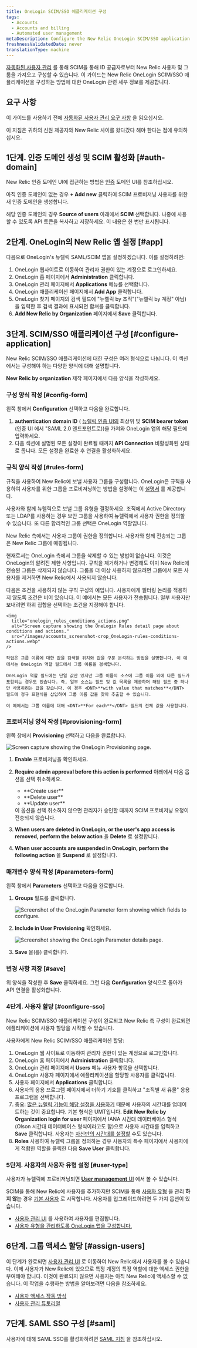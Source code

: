 ```yaml
---
title: OneLogin SCIM/SSO 애플리케이션 구성
tags:
  - Accounts
  - Accounts and billing
  - Automated user management
metaDescription: Configure the New Relic OneLogin SCIM/SSO application for your organization.
freshnessValidatedDate: never
translationType: machine
---
```


[자동화된 사용자 관리](/docs/accounts/accounts/automated-user-management/automated-user-provisioning-single-sign) 를 통해 SCIM을 통해 ID 공급자로부터 New Relic 사용자 및 그룹을 가져오고 구성할 수 있습니다. 이 가이드는 New Relic OneLogin SCIM/SSO 애플리케이션을 구성하는 방법에 대한 OneLogin 관련 세부 정보를 제공합니다.

## 요구 사항

이 가이드를 사용하기 전에 [자동화된 사용자 관리 요구 사항](/docs/assign-users-automated-provisioning-allow-single-sign#requirements) 을 읽으십시오.

이 지침은 귀하의 신원 제공자와 New Relic 사이를 왔다갔다 해야 한다는 점에 유의하십시오.

## 1단계. 인증 도메인 생성 및 SCIM 활성화 [#auth-domain]

New Relic 인증 도메인 UI에 접근하는 방법은 [인증](/docs/accounts/accounts-billing/new-relic-one-user-management/authentication-domains-saml-sso-scim-more/#manage-user-type-scim) 도메인 UI를 참조하십시오.

아직 인증 도메인이 없는 경우 <DNT>**+ Add new**</DNT> 클릭하여 SCIM 프로비저닝 사용자를 위한 새 인증 도메인을 생성합니다.

해당 인증 도메인의 경우 <DNT>**Source of users**</DNT> 아래에서 <DNT>**SCIM**</DNT> 선택합니다. 나중에 사용할 수 있도록 API 토큰을 복사하고 저장하세요. 이 내용은 한 번만 표시됩니다.

## 2단계. OneLogin의 New Relic 앱 설정 [#app]

다음으로 <DNT>OneLogin's</DNT> 뉴렐릭 SAML/SCIM 앱을 설정하겠습니다. 이를 설정하려면:

1. <DNT>OneLogin</DNT> 웹사이트로 이동하여 관리자 권한이 있는 계정으로 로그인하세요.
2. <DNT>OneLogin</DNT> 홈 페이지에서 <DNT>**Administration**</DNT> 클릭합니다.
3. <DNT>OneLogin</DNT> 관리 페이지에서 <DNT>**Applications**</DNT> 메뉴를 선택합니다.
4. <DNT>OneLogin</DNT> 애플리케이션 페이지에서 <DNT>**Add App**</DNT> 클릭합니다.
5. <DNT>OneLogin</DNT> 찾기 페이지의 검색 필드에 &quot;뉴렐릭 by 조직&quot;(&quot;뉴렐릭 by 계정&quot; 아님)을 입력한 후 검색 결과에 표시되면 합쳐를 클릭합니다.
6. <DNT>**Add New Relic by Organization**</DNT> 페이지에서 <DNT>**Save**</DNT> 클릭합니다.

## 3단계. SCIM/SSO 애플리케이션 구성 [#configure-application]

New Relic SCIM/SSO 애플리케이션에 대한 구성은 여러 형식으로 나뉩니다. 이 섹션에서는 구성해야 하는 다양한 양식에 대해 설명합니다.

<DNT>**New Relic by organization**</DNT> 제작 페이지에서 다음 양식을 작성하세요.

### 구성 양식 작성 [#config-form]

왼쪽 창에서 <DNT>**Configuration**</DNT> 선택하고 다음을 완료합니다.

1. <DNT>**authentication domain ID**</DNT> ( [뉴렐릭 인증 UI의](/docs/accounts/accounts-billing/new-relic-one-user-management/authentication-domains-saml-sso-scim-more) 최상위 및 <DNT>**SCIM bearer token**</DNT> (인증 UI 에서 &quot;SAML 2.0 엔드포인트로))을 가져와 OneLogin 앱의 해당 필드에 입력하세요.
2. 다음 섹션에 설명된 모든 설정이 완료될 때까지 <DNT>**API Connection**</DNT> 비활성화된 상태로 둡니다. 모든 설정을 완료한 후 연결을 활성화하세요.

### 규칙 양식 작성 [#rules-form]

규칙을 사용하여 New Relic에 보낼 사용자 그룹을 구성합니다. OneLogin은 규칙을 사용하여 사용자를 위한 그룹을 프로비저닝하는 방법을 설명하는 이 [설명서](https://developers.onelogin.com/scim/create-app#scim_rules) 를 제공합니다.

사용자와 함께 뉴렐릭으로 보낼 그룹 유형을 결정하세요. 조직에서 <DNT>Active Directory</DNT> 또는 LDAP를 사용하는 경우 보안 그룹을 사용하여 뉴렐릭에서 사용자 권한을 정의할 수 있습니다. 또 다른 합리적인 그룹 선택은 OneLogin 역할입니다.

New Relic 측에서는 사용자 그룹이 권한을 정의합니다. 사용자와 함께 전송되는 그룹은 New Relic 그룹에 매핑됩니다.

현재로서는 OneLogin 측에서 그룹을 삭제할 수 있는 방법이 없습니다. 이것은 OneLogin의 알려진 제한 사항입니다. 규칙을 제거하거나 변경해도 이미 New Relic에 전송된 그룹은 삭제되지 않습니다. 그룹을 더 이상 사용하지 않으려면 그룹에서 모든 사용자를 제거하면 New Relic에서 사용되지 않습니다.

<CollapserGroup>
  <Collapser
    id="rule-example"
    title="액션만 사용하는 규칙"
  >
    다음은 조건을 사용하지 않는 규칙 구성의 예입니다. 사용자에게 필터링 논리를 적용하지 않도록 조건은 비어 있습니다. 이 예에서는 모든 사용자가 전송됩니다. 일부 사용자만 보내려면 하위 집합을 선택하는 조건을 지정해야 합니다.

    <img
      title="onelogin_rules_conditions_actions.png"
      alt="Screen capture showing the OneLogin Rules detail page about conditions and actions."
      src="/images/accounts_screenshot-crop_OneLogin-rules-conditions-actions.webp"
    />

    작업은 그룹 이름에 대한 값을 검색할 위치와 값을 구문 분석하는 방법을 설명합니다. 이 예에서는 OneLogin 역할 필드에서 그룹 이름을 검색합니다.

    OneLogin 역할 필드에는 단일 값만 있지만 그룹 이름의 소스에 그룹 이름 외에 다른 필드가 포함되는 경우도 있습니다. 즉, 일부 소스는 필드 및 값 목록을 제공하며 해당 필드 중 하나만 사용하려는 값을 갖습니다. 이 경우 <DNT>**with value that matches**</DNT> 필드에 정규 표현식을 삽입하여 그룹 이름 값을 찾아 추출할 수 있습니다.

    이 예에서는 그룹 이름에 대해 <DNT>**For each**</DNT> 필드의 전체 값을 사용합니다.
  </Collapser>
</CollapserGroup>

### 프로비저닝 양식 작성 [#provisioning-form]

왼쪽 창에서 <DNT>**Provisioning**</DNT> 선택하고 다음을 완료합니다.

<img
  title="onelogin_provisioning_form.png"
  alt="Screen capture showing the OneLogin Provisioning page."
  src="/images/accounts_screenshot-crop_OneLogin-provisioning-form.webp"
/>

1. <DNT>**Enable**</DNT> 프로비저닝을 확인하세요.

2. <DNT>**Require admin approval before this action is performed**</DNT> 아래에서 다음 옵션을 선택 취소하세요.

   * <DNT>
       **Create user**
     </DNT>
   * <DNT>
       **Delete user**
     </DNT>
   * <DNT>
       **Update user**
     </DNT>

   <Callout variant="tip">
     이 옵션을 선택 취소하지 않으면 관리자가 승인할 때까지 SCIM 프로비저닝 요청이 전송되지 않습니다.
   </Callout>

3. <DNT>**When users are deleted in OneLogin, or the user's app access is removed, perform the below action**</DNT> 을 <DNT>**Delete**</DNT> 로 설정합니다.

4. <DNT>**When user accounts are suspended in OneLogin, perform the following action**</DNT> 을 <DNT>**Suspend**</DNT> 로 설정합니다.

### 매개변수 양식 작성 [#parameters-form]

왼쪽 창에서 <DNT>**Parameters**</DNT> 선택하고 다음을 완료합니다.

1. <DNT>**Groups**</DNT> 필드를 클릭합니다.

   <img
     title="onelogin_parameter_form_general.png"
     alt="Screenshot of the OneLogin Parameter form showing which fields to configure."
     src="/images/accounts_screenshot-crop_OneLogin-general-parameter-form-.webp"
   />

2. <DNT>**Include in User Provisioning**</DNT> 확인하세요.

   <img
     title="onelogin_parameter_form_specific.png"
     alt="Screenshot showing the OneLogin Parameter details page."
     src="/images/accounts_screenshot-crop_OneLogin---parameter-form---specific.webp"
   />

3. <DNT>**Save**</DNT> 을(를) 클릭합니다.

### 변경 사항 저장 [#save]

위 양식을 작성한 후 <DNT>**Save**</DNT> 클릭하세요. 그런 다음 <DNT>**Configuration**</DNT> 양식으로 돌아가 API 연결을 활성화합니다.

### 4단계. 사용자 할당 [#configure-sso]

New Relic SCIM/SSO 애플리케이션 구성이 완료되고 New Relic 측 구성이 완료되면 애플리케이션에 사용자 할당을 시작할 수 있습니다.

사용자에게 New Relic SCIM/SSO 애플리케이션 할당:

1. OneLogin 웹 사이트로 이동하여 관리자 권한이 있는 계정으로 로그인합니다.
2. OneLogin 홈 페이지에서 <DNT>**Administration**</DNT> 클릭합니다.
3. OneLogin 관리 페이지에서 <DNT>**Users**</DNT> 메뉴 사용자 항목을 선택합니다.
4. OneLogin 사용자 페이지에서 애플리케이션을 할당할 사용자를 클릭합니다.
5. 사용자 페이지에서 <DNT>**Applications**</DNT> 클릭합니다.
6. 사용자의 응용 프로그램 페이지에서 더하기 기호를 클릭하고 "조직별 새 유물" 응용 프로그램을 선택합니다.
7. 중요: [많은 뉴렐릭 기능이 해당 설정을 사용하기](/docs/accounts/accounts-billing/general-account-settings/default-time-zone-setting) 때문에 사용자의 시간대를 업데이트하는 것이 중요합니다. 기본 형식은 UMT입니다. <DNT>**Edit New Relic by Organization login for user**</DNT> 페이지에서 IANA 시간대 데이터베이스 형식(Olson 시간대 데이터베이스 형식이라고도 함)으로 사용자 시간대를 입력하고 <DNT>**Save**</DNT> 클릭합니다. 사용자는 [자신만의 시간대를 설정할](/docs/accounts/accounts-billing/general-account-settings/default-time-zone-setting) 수도 있습니다.
8. <DNT>**Roles**</DNT> 사용하여 뉴렐릭 그룹을 정의하는 경우 사용자의 특수 페이지에서 사용자에게 적합한 역할을 클릭한 다음 <DNT>**Save User**</DNT> 클릭합니다.

### 5단계. 사용자의 사용자 유형 설정 [#user-type]

사용자가 뉴렐릭에 프로비저닝되면 [<DNT>**User management**</DNT> UI](/docs/accounts/accounts-billing/new-relic-one-user-management/user-management-ui-and-tasks#where) 에서 볼 수 있습니다.

SCIM을 통해 New Relic에 사용자를 추가하지만 SCIM을 통해 [사용자 유형](/docs/accounts/accounts-billing/new-relic-one-user-management/user-type) 을 관리 **하지 않는** 경우 [기본 사용자](/docs/accounts/accounts-billing/new-relic-one-user-management/user-type) 로 시작합니다. 사용자를 업그레이드하려면 두 가지 옵션이 있습니다.

* [사용자 관리 UI](/docs/accounts/accounts-billing/new-relic-one-user-management/user-management-ui-and-tasks#edit-user-type) 를 사용하여 사용자를 편집합니다.
* [사용자 유형을 관리하도록 OneLogin 앱을 구성합니다.](/docs/accounts/accounts-billing/new-relic-one-user-management/authentication-domains-saml-sso-scim-more/#manage-user-type-scim)

## 6단계. 그룹 액세스 할당 [#assign-users]

이 단계가 완료되면 [사용자 관리 UI](/docs/accounts/accounts-billing/new-relic-one-user-management/user-management-ui-and-tasks#where) 로 이동하여 New Relic에서 사용자를 볼 수 있습니다. 이제 사용자가 New Relic에 있으므로 특정 계정의 특정 역할에 대한 액세스 권한을 부여해야 합니다. 이것이 완료되지 않으면 사용자는 아직 New Relic에 액세스할 수 없습니다. 이 작업을 수행하는 방법을 알아보려면 다음을 참조하세요.

* [사용자 액세스 작동 방식](/docs/accounts/accounts-billing/new-relic-one-user-management/user-management-concepts#understand-concepts)
* [사용자 관리 튜토리얼](/docs/accounts/accounts-billing/new-relic-one-user-management/tutorial-add-new-user-groups-roles-new-relic-one-user-model/)

## 7단계. SAML SSO 구성 [#saml]

사용자에 대해 SAML SSO를 활성화하려면 [SAML 지침](/docs/accounts/accounts-billing/new-relic-one-user-management/authentication-domains-saml-sso-scim-more/#authentication) 을 참조하십시오.
